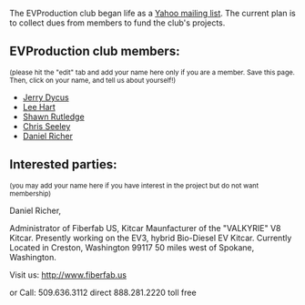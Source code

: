The EVProduction club began life as a [http://groups.yahoo.com/group/EVProduction/ Yahoo mailing list].  The current plan is to collect dues from members to fund the club's projects.

==EVProduction club members:==
<small>(please hit the "edit" tab and add your name here only if you are a member.  Save this page.  Then, click on your name, and tell us about yourself!)</small>

*[[Jerry Dycus]]
*[[Lee Hart]]
*[[Shawn Rutledge]]
*[[Chris Seeley]]
*[[Daniel Richer]]

==Interested parties:==
<small>(you may add your name here if you have interest in the project but do not want membership)</small>

Daniel Richer,

Administrator of Fiberfab US,
Kitcar Maunfacturer of the "VALKYRIE" V8 Kitcar.
Presently working on the EV3, hybrid Bio-Diesel EV Kitcar.
Currently Located in Creston, Washington 99117
50 miles west of Spokane, Washington.

Visit us:
http://www.fiberfab.us

or
Call:
509.636.3112 direct
888.281.2220 toll free
